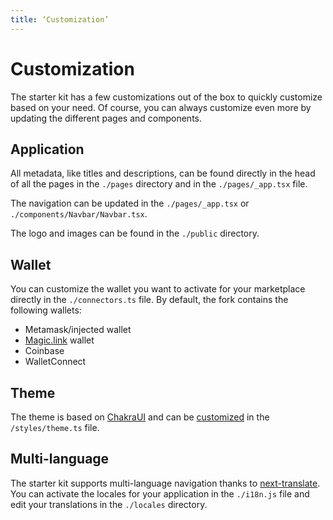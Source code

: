 ```yaml
---
title: ‘Customization’
---
```


# Customization

The starter kit has a few customizations out of the box to quickly customize based on your need. Of course, you can always customize even more by updating the different pages and components.

## Application

All metadata, like titles and descriptions, can be found directly in the head of all the pages in the `./pages` directory and in the `./pages/_app.tsx` file.

The navigation can be updated in the `./pages/_app.tsx` or `./components/Navbar/Navbar.tsx`.

The logo and images can be found in the `./public` directory.

## Wallet

You can customize the wallet you want to activate for your marketplace directly in the `./connectors.ts` file. By default, the fork contains the following wallets:

- Metamask/injected wallet
- [Magic.link](https://magic.link/) wallet
- Coinbase
- WalletConnect

## Theme

The theme is based on [ChakraUI](https://chakra-ui.com/) and can be [customized](https://chakra-ui.com/docs/styled-system/customize-theme) in the `/styles/theme.ts` file.

## Multi-language

The starter kit supports multi-language navigation thanks to [next-translate](https://github.com/aralroca/next-translate).
You can activate the locales for your application in the `./i18n.js` file and edit your translations in the `./locales` directory.
